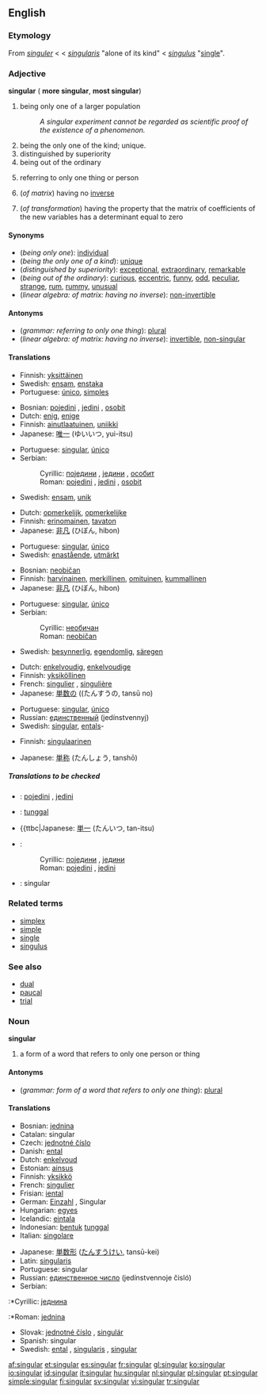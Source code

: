 {{wikipedia}}
==English==

===Etymology===
From {{ME.}} ''[[singuler]]'' < {{OF.}} < {{L.}} ''[[singularis]]'' "alone of its kind" < {{L.}} ''[[singulus]]'' "[[single]]".

===Adjective===
'''singular'''  ({{compar}} '''more singular''', {{superl}} '''most singular''')

# being only one of a larger population
#:''A singular experiment cannot be regarded as scientific proof of the existence of a phenomenon.''
# being the only one of the kind; unique.
# distinguished by superiority
# being out of the ordinary
# {{grammar}} referring to only one thing or person
# {{linearalg}} (''of matrix'') having no [[inverse]]
# {{linearalg}} (''of transformation'') having the property that the matrix of coefficients of the new variables has a determinant equal to zero

====Synonyms====
*(''being only one''): [[individual]]
*(''being the only one of a kind''): [[unique]]
*(''distinguished by superiority''): [[exceptional]], [[extraordinary]], [[remarkable]]
*(''being out of the ordinary''): [[curious]], [[eccentric]], [[funny]], [[odd]], [[peculiar]], [[strange]], [[rum]], [[rummy]], [[unusual]]
*(''linear algebra: of matrix: having no inverse''): [[non-invertible]]

====Antonyms====
*(''grammar: referring to only one thing''): [[plural]]
*(''linear algebra: of matrix: having no inverse''): [[invertible]], [[non-singular]]

====Translations====
{{trans-top|being only one of larger population}}
*Finnish: [[yksittäinen]]
*Swedish: [[ensam]], [[enstaka]]
*Portuguese: [[único]], [[simples]]
{{trans-bottom}}

{{trans-top|being the only one of a kind}}
*Bosnian: [[pojedini]] {{m}}, [[jedini]] {{m}}, [[osobit]] {{m}}
*Dutch: [[enig]], [[enige]]
*Finnish: [[ainutlaatuinen]], [[uniikki]]
*Japanese: [[唯一]] (ゆいいつ, yui-itsu)
{{trans-mid}}
*Portuguese: [[singular#Portuguese|singular]], [[único]]
*Serbian:
*:Cyrillic: [[поједини]] {{m}}, [[једини]] {{m}}, [[особит]] {{m}}
*:Roman: [[pojedini]] {{m}}, [[jedini]] {{m}}, [[osobit]] {{m}}
*Swedish: [[ensam]], [[unik]]
{{trans-bottom}}

{{trans-top|distinguished by superiority}}
*Dutch: [[opmerkelijk]], [[opmerkelijke]]
*Finnish: [[erinomainen]], [[tavaton]]
*Japanese: [[非凡]] (ひぼん, hibon)
{{trans-mid}}
*Portuguese: [[singular#Portuguese|singular]], [[único]]
*Swedish: [[enastående]], [[utmärkt]]
{{trans-bottom}}

{{trans-top|being out of the ordinary}}
*Bosnian: [[neobičan]] {{m}}
*Finnish: [[harvinainen]], [[merkillinen]], [[omituinen]], [[kummallinen]]
*Japanese: [[非凡]] (ひぼん, hibon)
{{trans-mid}}
*Portuguese: [[singular#Portuguese|singular]], [[único]]
*Serbian:
*:Cyrillic: [[необичан]] {{m}}
*:Roman: [[neobičan]] {{m}}
*Swedish: [[besynnerlig]], [[egendomlig]], [[säregen]]
{{trans-bottom}}

{{trans-top|grammar: referring to only one thing}}
*Dutch: [[enkelvoudig]], [[enkelvoudige]]
*Finnish: [[yksiköllinen]]
*French: [[singulier]] {{m}}, [[singulière]] {{f}}
*Japanese: [[単数]]の ((たんすうの, tansū no)
{{trans-mid}}
*Portuguese: [[singular#Portuguese|singular]], [[único]]
*Russian: [[единственный]] (jedínstvennyj)
*Swedish: [[singular#Swedish|singular]], [[ental]]s-
{{trans-bottom}}

{{trans-top|linear algebra: of matrix: having no inverse}}
*Finnish: [[singulaarinen]]
{{trans-mid}}
*Japanese: [[単称]] (たんしょう, tanshō)
{{trans-bottom}}

{{trans-top|linear algebra: of transformation}}
{{trans-mid}}
{{trans-bottom}}

=====Translations to be checked=====
<!--Remove this section once all of the translations below have been moved into the tables above.-->
{{checktrans}}
{{top}}
*{{ttbc|Bosnian}}: [[pojedini]] {{m}}, [[jedini]] {{m}}
*{{ttbc|Indonesian}}: [[tunggal]]
*{{ttbc|Japanese: [[単一]] (たんいつ, tan-itsu)
*{{ttbc|Serbian}}:
*:Cyrillic: [[поједини]] {{m}}, [[једини]] {{m}}
*:Roman: [[pojedini]] {{m}}, [[jedini]] {{m}}
*{{ttbc|Spanish}}: singular
{{bottom}}

===Related terms===
*[[simplex]]
*[[simple]]
*[[single]]
*[[singulus]]

===See also===
*[[dual]]
*[[paucal]]
*[[trial]]

===Noun===
'''singular'''

# {{grammar}} a form of a word that refers to only one person or thing

====Antonyms====
*(''grammar: form of a word that refers to only one thing''): [[plural]]

====Translations====
{{trans-top|grammar: form of a word that refers to only one thing}}
*Bosnian: [[jednina]] {{f}}
*Catalan: singular {{m}}
*Czech: [[jednotné číslo]] {{n}}
*Danish: [[ental]]
*Dutch: [[enkelvoud]] {{n}}
*Estonian: [[ainsus]]
*Finnish: [[yksikkö]]
*French: [[singulier]] {{m}}
*Frisian: [[iental]]
*German: [[Einzahl]] {{f}}, Singular {{m}}
*Hungarian: [[egyes]]
*Icelandic: [[eintala]] {{f}}
*Indonesian: [[bentuk]] [[tunggal]]
*Italian: [[singolare]] {{m}}
{{trans-mid}}
*Japanese: [[単数形]] ([[たんすうけい]], tansū-kei)
*Latin: [[singularis]]
*Portuguese: singular
*Russian: [[единственное число]] (jedínstvennoje čisló) {{n}}
*Serbian:
:*Cyrillic: [[једнина]] {{f}}
:*Roman: [[jednina]] {{f}}
*Slovak: [[jednotné číslo]] {{n}}, [[singulár]] {{m}}
*Spanish: singular {{m}}
*Swedish: [[ental]] {{n}}, [[singularis]] {{n}}, [[singular#Swedish|singular]] {{n}}
{{trans-bottom}}

[[af:singular]]
[[et:singular]]
[[es:singular]]
[[fr:singular]]
[[gl:singular]]
[[ko:singular]]
[[io:singular]]
[[id:singular]]
[[it:singular]]
[[hu:singular]]
[[nl:singular]]
[[pl:singular]]
[[pt:singular]]
[[simple:singular]]
[[fi:singular]]
[[sv:singular]]
[[vi:singular]]
[[tr:singular]]